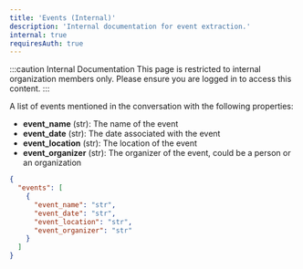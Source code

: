 ```yaml
---
title: 'Events (Internal)'
description: 'Internal documentation for event extraction.'
internal: true
requiresAuth: true
---
```


:::caution Internal Documentation
This page is restricted to internal organization members only. Please ensure you are logged in to access this content.
:::

A list of events mentioned in the conversation with the following properties:

- **event_name** (str): The name of the event
- **event_date** (str): The date associated with the event
- **event_location** (str): The location of the event
- **event_organizer** (str): The organizer of the event, could be a person or an organization

```json result
{
  "events": [
    {
      "event_name": "str",
      "event_date": "str",
      "event_location": "str",
      "event_organizer": "str"
    }
  ]
}
```